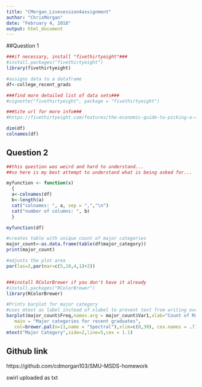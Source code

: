 ```yaml
---
title: "CMorgan_Livesession4assignment"
author: "ChrisMorgan"
date: "February 4, 2018"
output: html_document
---
```



##Question 1
```r
###if necessary, install "fivethirtyeight"###
#install.packages("fivethirtyeight")
library(fivethirtyeight)

#assigns data to a dataframe
df<-college_recent_grads

###find more detailed list of data sets###
#vignette("fivethirtyeight", package = "fivethirtyeight")

###Site url for more info###
#https://fivethirtyeight.com/features/the-economic-guide-to-picking-a-college-major/

dim(df)
colnames(df)

```

## Question 2


```r
##this question was weird and hard to understand...
##so here is my best attempt to understand what is being asked for... ¯\_(ツ)_/¯

myfunction <- function(x)
  {
  a<-colnames(df)
  b<-length(a)
  cat("colnames: ", a, sep = ",","\n")
  cat("number of columns: ", b)
  }

myfunction(df)

#creates table with unique count of major categories
major_count<-as.data.frame(table(df$major_category))
print(major_count)

#adjusts the plot area 
par(las=2,par(mar=c(5,10,4,1)+2))


###install RColorBrewer if you don't have it already
#install.packages("RColorBrewer")
library(RColorBrewer)

#Prints barplot for major category
#uses mtext as label instead of xlabel to prevent text from writing over category labels
barplot(major_count$Freq,names.arg = major_count$Var1,xlab="Count of Major category",horiz = T,
   main = "Major categories for recent graduates",
   col=brewer.pal(n=11,name = "Spectral"),xlim=c(0,30), cex.names = .7)
mtext("Major Category",side=2,line=5,cex = 1.1)

```

## Github link
https://github.com/cdmorgan103/SMU-MSDS-homework

swirl uploaded as txt
